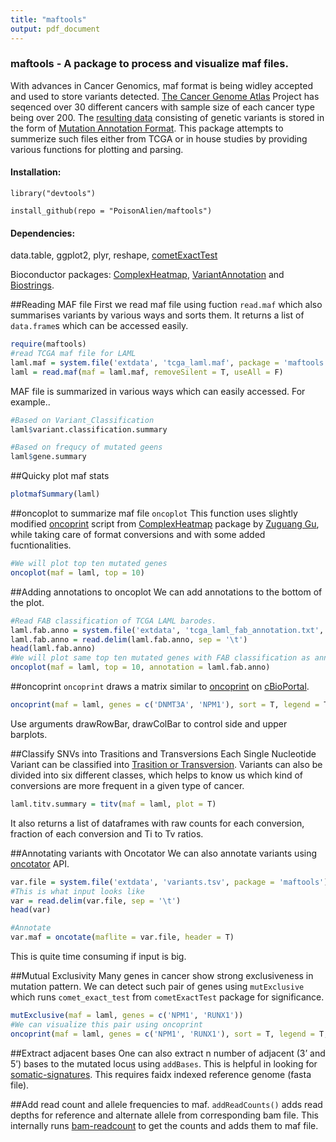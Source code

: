```yaml
---
title: "maftools"
output: pdf_document
---
```


### maftools - A package to process and visualize maf files. 

With advances in Cancer Genomics, maf format is being widley accepted and used to store variants detected. 
[The Cancer Genome Atlas](http://cancergenome.nih.gov) Project has seqenced over 30 different cancers with sample size of each cancer type being over 200. The [resulting data](https://wiki.nci.nih.gov/display/TCGA/TCGA+MAF+Files) consisting of genetic variants is stored in the form of [Mutation Annotation Format](https://wiki.nci.nih.gov/display/TCGA/Mutation+Annotation+Format+(MAF)+Specification). This package attempts to summerize such files either from TCGA or in house studies by providing various functions for plotting and parsing.

#### Installation:
`library("devtools")`

`install_github(repo = "PoisonAlien/maftools")`

#### Dependencies: 
data.table, ggplot2, plyr, reshape, [cometExactTest](https://cran.r-project.org/web/packages/cometExactTest/)

Bioconductor packages:  [ComplexHeatmap](https://bioconductor.org/packages/release/bioc/html/ComplexHeatmap.html), [VariantAnnotation](https://bioconductor.org/packages/release/bioc/html/VariantAnnotation.html) and [Biostrings](https://bioconductor.org/packages/release/bioc/html/Biostrings.html).

##Reading MAF file
First we read maf file using fuction `read.maf` which also summarises variants by various ways and sorts them. It returns a list of `data.frame`s which can be accessed easily.

```r
require(maftools)
#read TCGA maf file for LAML
laml.maf = system.file('extdata', 'tcga_laml.maf', package = 'maftools')
laml = read.maf(maf = laml.maf, removeSilent = T, useAll = F)
```

MAF file is summarized in various ways which can easily accessed. For example..

```r
#Based on Variant_Classification
laml$variant.classification.summary

#Based on frequcy of mutated geens
laml$gene.summary
```
##Quicky plot maf stats

```r
plotmafSummary(laml)
```

##oncoplot to summarize maf file
`oncoplot` This function uses slightly modified [oncoprint](https://github.com/jokergoo/ComplexHeatmap/blob/908b32ee4c495c74adfa077c967024a77c56b375/vignettes/oncoprint.R) script from [ComplexHeatmap](https://github.com/jokergoo/ComplexHeatmap) package by [Zuguang Gu](https://github.com/jokergoo), while taking care of format conversions and with some added fucntionalities.

```r
#We will plot top ten mutated genes
oncoplot(maf = laml, top = 10)
```

##Adding annotations to oncoplot
We can add annotations to the bottom of the plot.
```r
#Read FAB classification of TCGA LAML barodes.
laml.fab.anno = system.file('extdata', 'tcga_laml_fab_annotation.txt', package = 'maftools')
laml.fab.anno = read.delim(laml.fab.anno, sep = '\t')
head(laml.fab.anno)
#We will plot same top ten mutated genes with FAB classification as annotation.
oncoplot(maf = laml, top = 10, annotation = laml.fab.anno)
```

##oncoprint 
`oncoprint` draws a matrix similar to [oncoprint](http://www.cbioportal.org/faq.jsp#what-are-oncoprints) on [cBioPortal](http://www.cbioportal.org/index.do).

```r
oncoprint(maf = laml, genes = c('DNMT3A', 'NPM1'), sort = T, legend = T, removeNonMutated = T)
```

Use arguments drawRowBar, drawColBar to control side and upper barplots.

##Classify SNVs into Trasitions and Transversions
Each Single Nucleotide Variant can be classified into [Trasition or Transversion]((http://www.mun.ca/biology/scarr/Transitions_vs_Transversions.html)). Variants can also be divided into six different classes, which helps to know us which kind of conversions are more frequent in a given type of cancer.  

```r
laml.titv.summary = titv(maf = laml, plot = T)
```

It also returns a list of dataframes with raw counts for each conversion, fraction of each conversion and Ti to Tv ratios.

##Annotating variants with Oncotator
We can also annotate variants using [oncotator](http://www.broadinstitute.org/oncotator/) API.

```r
var.file = system.file('extdata', 'variants.tsv', package = 'maftools')
#This is what input looks like
var = read.delim(var.file, sep = '\t')
head(var)
```

```r
#Annotate 
var.maf = oncotate(maflite = var.file, header = T)
```

This is quite time consuming if input is big.

##Mutual Exclusivity
Many genes in cancer show strong exclusiveness in mutation pattern. We can detect such pair of genes using `mutExclusive` which runs `comet_exact_test` from `cometExactTest` package for significance. 

```r
mutExclusive(maf = laml, genes = c('NPM1', 'RUNX1'))
#We can visualize this pair using oncoprint
oncoprint(maf = laml, genes = c('NPM1', 'RUNX1'), sort = T, legend = T, removeNonMutated = T)
```

##Extract adjacent bases
One can also extract n number of adjacent (3' and 5') bases to the mutated locus using `addBases`. This is helpful in looking for [somatic-signatures](http://cancer.sanger.ac.uk/cosmic/signatures). This requires faidx indexed reference genome (fasta file).

##Add read count and allele frequencies to maf.
`addReadCounts()` adds read depths for reference and alternate allele from corresponding bam file. This internally runs [bam-readcount](https://github.com/genome/bam-readcount) to get the counts and adds them to maf file. 
